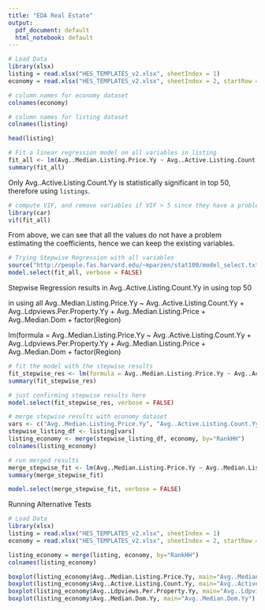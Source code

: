 ```yaml
---
title: "EDA Real Estate"
output:
  pdf_document: default
  html_notebook: default
---
```


```r
# Load Data
library(xlsx)
listing = read.xlsx("HES_TEMPLATES_v2.xlsx", sheetIndex = 1)
economy = read.xlsx("HES_TEMPLATES_v2.xlsx", sheetIndex = 2, startRow = 1, endRow = 382)
```


```r
# column names for economy dataset
colnames(economy)
```

```r
# column names for listing dataset
colnames(listing)
```
```r
head(listing)
```




```r
# Fit a linear regression model on all variables in listing
fit_all <- lm(Avg..Median.Listing.Price.Yy ~ Avg..Active.Listing.Count.Yy + Avg..Ldpviews.Per.Property.Yy + Avg..Median.Listing.Price + Avg..Active.Listing.Count + Avg..Ldpviews.Per.Property + Avg..Median.Dom + Avg.ActiveListingsper1000HH + factor(Region), data=listing)
summary(fit_all)
```

Only Avg..Active.Listing.Count.Yy is statistically significant in top 50, therefore using `listings`.


```r
# compute VIF, and remove variables if VIF > 5 since they have a problem estimating
library(car)
vif(fit_all)
```

From above, we can see that all the values do not have a problem estimating the coefficients, hence we can keep the existing variables. 


```r
# Trying Stepwise Regression with all variables
source("http://people.fas.harvard.edu/~mparzen/stat100/model_select.txt")
model.select(fit_all, verbose = FALSE)
```

Stepwise Regression results in Avg..Active.Listing.Count.Yy in using top 50

in using all
Avg..Median.Listing.Price.Yy ~ Avg..Active.Listing.Count.Yy + Avg..Ldpviews.Per.Property.Yy + Avg..Median.Listing.Price +  Avg..Median.Dom + factor(Region) 

lm(formula = Avg..Median.Listing.Price.Yy ~ Avg..Active.Listing.Count.Yy + 
    Avg..Ldpviews.Per.Property.Yy + Avg..Median.Listing.Price + 
    Avg..Median.Dom + factor(Region)



```r
# fit the model with the stepwise results
fit_stepwise_res <- lm(formula = Avg..Median.Listing.Price.Yy ~ Avg..Active.Listing.Count.Yy + Avg..Ldpviews.Per.Property.Yy + Avg..Median.Listing.Price + Avg..Median.Dom + factor(Region), data=listing)
summary(fit_stepwise_res)
```


```r
# just confirming stepwise results here
model.select(fit_stepwise_res, verbose = FALSE)
```


```r
# merge stepwise results with economy dataset
vars <- c("Avg..Median.Listing.Price.Yy", "Avg..Active.Listing.Count.Yy", "Avg..Ldpviews.Per.Property.Yy", "Avg..Median.Listing.Price", "Avg..Median.Dom", "RankHH")
stepwise_listing_df <- listing[vars]
listing_economy <- merge(stepwise_listing_df, economy, by="RankHH")
colnames(listing_economy)
```


```r
# run merged results
merge_stepwise_fit <- lm(Avg..Median.Listing.Price.Yy ~ Avg..Median.Listing.Price.Yy + + Avg..Active.Listing.Count.Yy + Avg..Ldpviews.Per.Property.Yy + Avg..Median.Listing.Price + Avg..Median.Dom + factor(Region) + Sale.Px.Recovery + Sale.Price.Yoy, data=listing_economy)
summary(merge_stepwise_fit)
```

```r
model.select(merge_stepwise_fit, verbose = FALSE)
```



Running Alternative Tests

```r
# Load Data
library(xlsx)
listing = read.xlsx("HES_TEMPLATES_v2.xlsx", sheetIndex = 1)
economy = read.xlsx("HES_TEMPLATES_v2.xlsx", sheetIndex = 2, startRow = 1, endRow = 382)

listing_economy = merge(listing, economy, by="RankHH")
colnames(listing_economy)
```


```r
boxplot(listing_economy$Avg..Median.Listing.Price.Yy, main="Avg..Median.Listing.Price.Yy")
boxplot(listing_economy$Avg..Active.Listing.Count.Yy, main="Avg..Active.Listing.Count.Yy")
boxplot(listing_economy$Avg..Ldpviews.Per.Property.Yy, main="Avg..Ldpviews.Per.Property.Yy")
boxplot(listing_economy$Avg..Median.Dom.Yy, main="Avg..Median.Dom.Yy")

```


